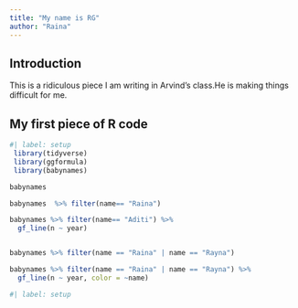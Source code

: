```yaml
---
title: "My name is RG"
author: "Raina"
---
```


## Introduction

This is a ridiculous piece I am writing in Arvind's class.He is making things difficult for me.

## My first piece of R code

```r
#| label: setup
 library(tidyverse)
 library(ggformula)
 library(babynames)
```

```r
babynames
```

```r
babynames  %>% filter(name== "Raina")
```

```r
babynames %>% filter(name== "Aditi") %>% 
  gf_line(n ~ year)
```

```         
```

```r
babynames %>% filter(name == "Raina" | name == "Rayna")

```

```r
babynames %>% filter(name == "Raina" | name == "Rayna") %>% 
  gf_line(n ~ year, color = ~name)
```

```r
#| label: setup

 
```
